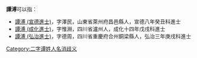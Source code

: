 '''譚溥'''可以指：
* [[譚溥_(宣德進士)|譚溥 (宣德進士)]]，字澤民，山東省萊州府昌邑縣人，宣德八年癸丑科進士
* [[譚溥_(成化進士)|譚溥 (成化進士)]]，字惟淵，四川省瀘州人，成化十四年戊戌科進士
* [[譚溥_(弘治進士)|譚溥 (弘治進士)]]，字德周，四川省重慶府合州銅梁縣人，弘治三年庚戌科進士
{{disambig}}

[[Category:二字谭姓人名消歧义|Category:二字谭姓人名消歧义]]